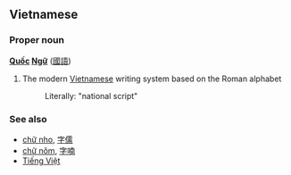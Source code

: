 ==Vietnamese==
===Proper noun===
'''[[Quốc]] [[Ngữ]]''' ([[國語]])<!-- capitalised?, does vietnamese have the category proper noun? -->

# The modern [[Vietnamese]] writing system based on the Roman alphabet
#:Literally: "national script"

===See also===
*[[chữ nho]], [[字儒]]
*[[chữ nôm]], [[字喃]]
*[[Tiếng Việt]]